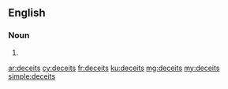 ==English==

===Noun===
{{head|en|plural}}

# {{plural of|deceit|lang=en}}

[[ar:deceits]]
[[cy:deceits]]
[[fr:deceits]]
[[ku:deceits]]
[[mg:deceits]]
[[my:deceits]]
[[simple:deceits]]